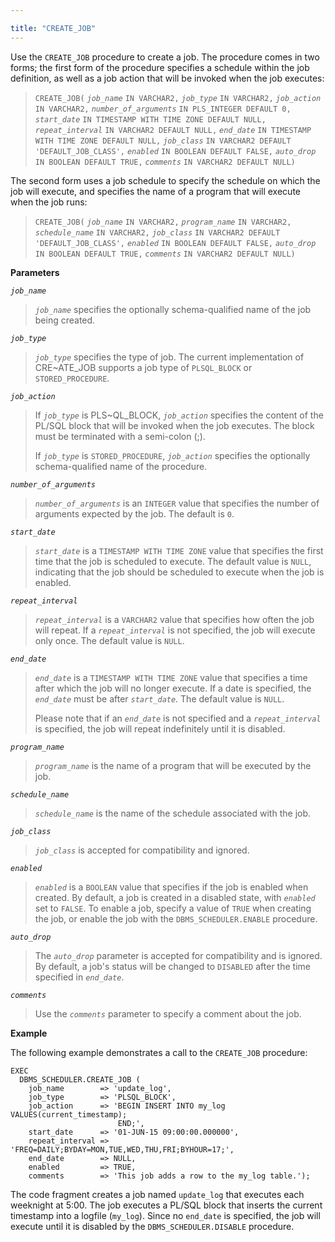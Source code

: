 ---

title: "CREATE_JOB"
---

<div id="create_job" class="registered_link"></div>

Use the `CREATE_JOB` procedure to create a job. The procedure comes in two forms; the first form of the procedure specifies a schedule within the job definition, as well as a job action that will be invoked when the job executes:

> `CREATE_JOB(`
>   *`job_name`* `IN VARCHAR2,`
>   *`job_type`* `IN VARCHAR2,`
>   *`job_action`* `IN VARCHAR2,`
>  *`number_of_arguments`* `IN PLS_INTEGER DEFAULT 0,`
>  *`start_date`* `IN TIMESTAMP WITH TIME ZONE DEFAULT NULL,`
>  *`repeat_interval`* `IN VARCHAR2 DEFAULT NULL,`
>  *`end_date`* `IN TIMESTAMP WITH TIME ZONE DEFAULT NULL,`
>  *`job_class`* `IN VARCHAR2 DEFAULT 'DEFAULT_JOB_CLASS',`
>  *`enabled`* `IN BOOLEAN DEFAULT FALSE,`
>  *`auto_drop`* `IN BOOLEAN DEFAULT TRUE,`
>  *`comments`* `IN VARCHAR2 DEFAULT NULL)`

The second form uses a job schedule to specify the schedule on which the job will execute, and specifies the name of a program that will execute when the job runs:

> `CREATE_JOB(`
>  *`job_name`* `IN VARCHAR2,`
>  *`program_name`* `IN VARCHAR2,`
>  *`schedule_name`* `IN VARCHAR2,`
>  *`job_class`* `IN VARCHAR2 DEFAULT 'DEFAULT_JOB_CLASS',`
>  *`enabled`* `IN BOOLEAN DEFAULT FALSE,`
>  *`auto_drop`* `IN BOOLEAN DEFAULT TRUE,`
>  *`comments`* `IN VARCHAR2 DEFAULT NULL)`

**Parameters**

*`job_name`*

> *`job_name`* specifies the optionally schema-qualified name of the job being created.

*`job_type`*

> *`job_type`* specifies the type of job. The current implementation of CRE~ATE_JOB supports a job type of `PLSQL_BLOCK` or `STORED_PROCEDURE`.

*`job_action`*

> If *`job_type`* is PLS~QL_BLOCK, *`job_action`* specifies the content of the PL/SQL block that will be invoked when the job executes. The block must be terminated with a semi-colon (;).
>
> If *`job_type`* is `STORED_PROCEDURE`, *`job_action`* specifies the optionally schema-qualified name of the procedure.

*`number_of_arguments`*

> *`number_of_arguments`* is an `INTEGER` value that specifies the number of arguments expected by the job. The default is `0`.

*`start_date`*

> *`start_date`* is a `TIMESTAMP WITH TIME ZONE` value that specifies the first time that the job is scheduled to execute. The default value is `NULL`, indicating that the job should be scheduled to execute when the job is enabled.

*`repeat_interval`*

> *`repeat_interval`* is a `VARCHAR2` value that specifies how often the job will repeat. If a *`repeat_interval`* is not specified, the job will execute only once. The default value is `NULL`.

*`end_date`*

> *`end_date`* is a `TIMESTAMP WITH TIME ZONE` value that specifies a time after which the job will no longer execute. If a date is specified, the *`end_date`* must be after *`start_date`*. The default value is `NULL`.
>
> Please note that if an *`end_date`* is not specified and a *`repeat_interval`* is specified, the job will repeat indefinitely until it is disabled.

*`program_name`*

> *`program_name`* is the name of a program that will be executed by the job.

*`schedule_name`*

> *`schedule_name`* is the name of the schedule associated with the job.

*`job_class`*

> *`job_class`* is accepted for compatibility and ignored.

*`enabled`*

> *`enabled`* is a `BOOLEAN` value that specifies if the job is enabled when created. By default, a job is created in a disabled state, with *`enabled`* set to `FALSE`. To enable a job, specify a value of `TRUE` when creating the job, or enable the job with the `DBMS_SCHEDULER.ENABLE` procedure.

*`auto_drop`*

> The *`auto_drop`* parameter is accepted for compatibility and is ignored. By default, a job's status will be changed to `DISABLED` after the time specified in *`end_date`*.

*`comments`*

> Use the *`comments`* parameter to specify a comment about the job.

**Example**

The following example demonstrates a call to the `CREATE_JOB` procedure:

```
EXEC
  DBMS_SCHEDULER.CREATE_JOB (
    job_name        => 'update_log',
    job_type        => 'PLSQL_BLOCK',
    job_action      => 'BEGIN INSERT INTO my_log VALUES(current_timestamp);
                        END;',
    start_date      => '01-JUN-15 09:00:00.000000',
    repeat_interval => 'FREQ=DAILY;BYDAY=MON,TUE,WED,THU,FRI;BYHOUR=17;',
    end_date        => NULL,
    enabled         => TRUE,
    comments        => 'This job adds a row to the my_log table.');
```

The code fragment creates a job named `update_log` that executes each weeknight at 5:00. The job executes a PL/SQL block that inserts the current timestamp into a logfile (`my_log`). Since no `end_date` is specified, the job will execute until it is disabled by the `DBMS_SCHEDULER.DISABLE` procedure.